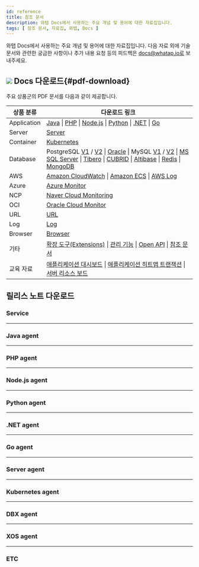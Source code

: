```yaml
---
id: reference
title: 참조 문서
description: 와탭 Docs에서 사용하는 주요 개념 및 용어에 대한 자료집입니다.
tags: [ 참조 문서, 자료집, 와탭, Docs ]
---
```


와탭 Docs에서 사용하는 주요 개념 및 용어에 대한 자료집입니다. 다음 자료 외에 기술 문서와 관련한 궁금한 사항이나 추가 내용 요청 등의 피드백은 docs@whatap.io로 보내주세요.


<DocCardList/>

## ![](/img/ic-pdf-download.svg) Docs 다운로드{#pdf-download}

주요 상품군의 PDF 문서를 다음과 같이 제공합니다.

<div class='download-pdf'>

| 상품 분류 | 다운로드 링크 |
| -- | -- |
| Application | [Java](/pdf/whatap-apm-java-monitoring.pdf) \| [PHP](/pdf/whatap-apm-php-monitoring.pdf) \| [Node.js](/pdf/whatap-apm-nodejs-monitoring.pdf) \| [Python](/pdf/whatap-apm-python-monitoring.pdf) \| [.NET](/pdf/whatap-apm-dotnet-monitoring.pdf) \| [Go](/pdf/whatap-apm-go-monitoring.pdf) |
| Server | [Server](/pdf/whatap-server-monitoring.pdf) |
| Container | [Kubernetes](/pdf/whatap-kubernetes-monitoring.pdf) |
| Database | PostgreSQL [V1](/pdf/whatap-db-postgresql-monitoring-v1.pdf) / [V2](/pdf/whatap-db-postgresql-monitoring.pdf) \| [Oracle](/pdf/whatap-db-oracle-monitoring.pdf) \| MySQL [V1](/pdf/whatap-db-mysql-monitoring-v1.pdf) / [V2](/pdf/whatap-db-mysql-monitoring.pdf) \| [MS SQL Server](/pdf/whatap-db-mssql-monitoring.pdf) \| [Tibero](/pdf/whatap-db-tibero-monitoring.pdf) \| [CUBRID](/pdf/whatap-db-cubrid-monitoring.pdf) \| [Altibase](/pdf/whatap-db-altibase-monitoring.pdf) \| [Redis](/pdf/whatap-db-redis-monitoring.pdf) \| [MongoDB](/pdf/whatap-db-mongodb-monitoring.pdf) |
| AWS | [Amazon CloudWatch](/pdf/whatap-amazon-cloudwatch.pdf) \| [Amazon ECS](/pdf/whatap-amazon-ecs.pdf) \| [AWS Log](/pdf/whatap-aws-log-monitoring.pdf) |
| Azure | [Azure Monitor](/pdf/whatap-azure.pdf) | 
| NCP | [Naver Cloud Monitoring](/pdf/whatap-ncloud.pdf) |
| OCI | [Oracle Cloud Monitor](/pdf/whatap-oracle-cloud.pdf) |
| URL | [URL](/pdf/whatap-url-monitoring.pdf) |
| Log | [Log](/pdf/whatap-log-monitoring.pdf) |
| Browser | [Browser](/pdf/whatap-browser-monitoring.pdf) |
| 기타 | [확장 도구(Extensions)](/pdf/whatap-extensions.pdf) \| [관리 기능](/pdf/whatap-manage.pdf) \| [Open API](/pdf/whatap-open-api.pdf) \| [참조 문서](/pdf/whatap-reference.pdf) |
| 교육 자료 | [애플리케이션 대시보드](/pdf/whatap-best-practice-guides-about-apm-dashboard.pdf) \| [애플리케이션 히트맵 트랜잭션](/pdf/whatap-best-practice-guides-about-apm-hitmap-class.pdf) \| [서버 리소스 보드](/pdf/whatap-best-practice-guides-about-server-dashboard.pdf) |

</div>



## 릴리스 노트 다운로드

### Service

<PdfDownload typeName='service' pdfList={svList} />

<hr/>

### Java agent

<PdfDownload typeName='java' pdfList={javaList} />

<hr/>

### PHP agent

<PdfDownload typeName='php' pdfList={phpList} />

<hr/>

### Node.js agent

<PdfDownload typeName='nodejs' pdfList={nodejsList} />

<hr/>

### Python agent

<PdfDownload typeName='python' pdfList={pyList} />

<hr/>

### .NET agent

<PdfDownload typeName='dotnet' pdfList={dotnetList} />

<hr/>

### Go agent

<PdfDownload typeName='go' pdfList={goList} />

<hr/>

### Server agent

<PdfDownload typeName='server' pdfList={serverList} />

<hr/>

### Kubernetes agent

<PdfDownload typeName='k8s' pdfList={k8sList} />

<hr/>

### DBX agent

<PdfDownload typeName='dbx' pdfList={dbxList} />

<hr/>

### XOS agent

<PdfDownload typeName='xos' pdfList={xosList} />

<hr/>

### ETC

<PdfDownload typeName='etc' pdfList={etcList} />